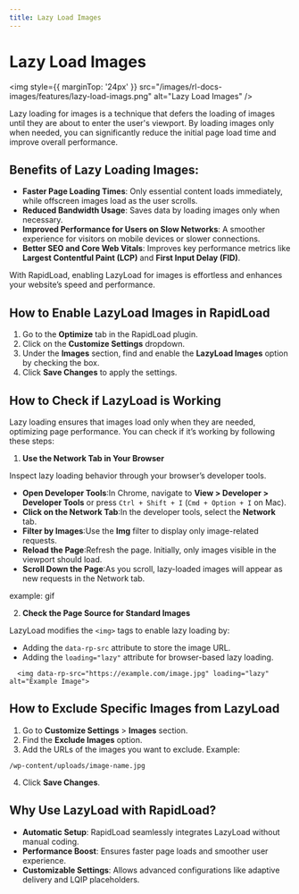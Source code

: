 ```yaml
---
title: Lazy Load Images
--- 
```


# Lazy Load Images

<img style={{ marginTop: '24px' }} 
src="/images/rl-docs-images/features/lazy-load-imags.png" alt="Lazy Load Images" />

Lazy loading for images is a technique that defers the loading of images until they are about to enter the user's viewport.
By loading images only when needed, you can significantly reduce the initial page load time and improve overall performance.

## Benefits of Lazy Loading Images:

*  **Faster Page Loading Times**: Only essential content loads immediately, while offscreen images load as the user scrolls.
*  **Reduced Bandwidth Usage**: Saves data by loading images only when necessary.
*  **Improved Performance for Users on Slow Networks**: A smoother experience for visitors on mobile devices or slower connections.
*  **Better SEO and Core Web Vitals**: Improves key performance metrics like **Largest Contentful Paint (LCP)** and **First Input Delay (FID)**.

With RapidLoad, enabling LazyLoad for images is effortless and enhances your website’s speed and performance.

## How to Enable LazyLoad Images in RapidLoad

1. Go to the **Optimize** tab in the RapidLoad plugin.
2. Click on the **Customize Settings** dropdown.
3. Under the **Images** section, find and enable the **LazyLoad Images** option by checking the box.
4. Click **Save Changes** to apply the settings.

## How to Check if LazyLoad is Working

Lazy loading ensures that images load only when they are needed, optimizing page performance. You can check if it’s working by 
following these steps:

1. **Use the Network Tab in Your Browser**

Inspect lazy loading behavior through your browser’s developer tools.

* **Open Developer Tools**:In Chrome, navigate to **View > Developer > Developer Tools** or press `Ctrl + Shift + I` (`Cmd + Option + I` on Mac).
* **Click on the Network Tab**:In the developer tools, select the **Network** tab.
* **Filter by Images**:Use the **Img** filter to display only image-related requests.
* **Reload the Page**:Refresh the page. Initially, only images visible in the viewport should load.
* **Scroll Down the Page**:As you scroll, lazy-loaded images will appear as new requests in the Network tab.

example: gif

2. **Check the Page Source for Standard Images**

LazyLoad modifies the `<img>` tags to enable lazy loading by:

*   Adding the `data-rp-src` attribute to store the image URL.
*   Adding the `loading="lazy"` attribute for browser-based lazy loading.

```plain
  <img data-rp-src="https://example.com/image.jpg" loading="lazy" alt="Example Image">
```

## How to Exclude Specific Images from LazyLoad

1. Go to **Customize Settings** > **Images** section.
2. Find the **Exclude Images** option.
3. Add the URLs of the images you want to exclude. Example:

```plain
/wp-content/uploads/image-name.jpg
```

4. Click **Save Changes**.

## Why Use LazyLoad with RapidLoad?

*   **Automatic Setup**: RapidLoad seamlessly integrates LazyLoad without manual coding.
*   **Performance Boost**: Ensures faster page loads and smoother user experience.
*   **Customizable Settings**: Allows advanced configurations like adaptive delivery and LQIP placeholders.